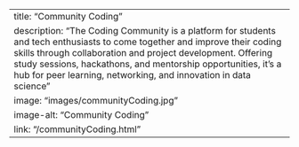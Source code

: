 ---
title: "Community Coding"
description: "The Coding Community is a platform for students and tech enthusiasts to come together and improve their coding skills through collaboration and project development. Offering study sessions, hackathons, and mentorship opportunities, it’s a hub for peer learning, networking, and innovation in data science"
image: "images/communityCoding.jpg"
image-alt: "Community Coding"
link: "/communityCoding.html"
---